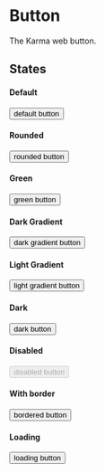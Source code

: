 
<Meta title="Components|Button" component={Button} />

# Button

The Karma web button.

## States

#### Default

<Preview>
  <Story name="default">
    <Button radius="default" background="green">default button</Button>
  </Story>
</Preview>

#### Rounded

<Preview>
  <Story name="rounded">
    <Button radius="rounded" background="green">rounded button</Button>
  </Story>
</Preview>

#### Green

<Preview>
  <Story name="green">
    <Button background="green">green button</Button>
  </Story>
</Preview>

#### Dark Gradient

<Preview>
  <Story name="darkGradient">
    <Button background="darkGradient">dark gradient button</Button>
  </Story>
</Preview>

#### Light Gradient

<Preview>
  <Story name="lightGradient">
    <Button background="lightGradient">light gradient button</Button>
  </Story>
</Preview>

#### Dark

<Preview>
  <Story name="dark">
    <Button background="dark">dark button</Button>
  </Story>
</Preview>

#### Disabled

<Preview>
  <Story name="disabled">
    <Button background="green" disabled>disabled button</Button>
  </Story>
</Preview>

#### With border

<Preview>
  <Story name="bordered">
    <div style={{background: '#20252d', padding: '20px'}}>
      <Button border>bordered button</Button>
    </div>
  </Story>
</Preview>

#### Loading

<Preview>
  <Story name="loading">
    <Button background="green" loading>loading button</Button>
  </Story>
</Preview>